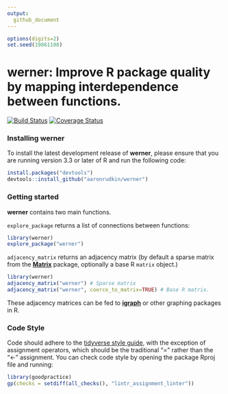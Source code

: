 ```yaml
---
output:
  github_document
---
```


  <!-- README.md is generated from README.Rmd. Please edit that file -->

```r
options(digits=2)
set.seed(19861108)
```

# werner: Improve R package quality by mapping interdependence between functions.

[![Build Status](https://travis-ci.org/aaronrudkin/werner.svg?branch=master)](https://travis-ci.org/aaronrudkin/werner) [![Coverage Status](https://coveralls.io/repos/github/aaronrudkin/werner/badge.svg?branch=master)](https://coveralls.io/github/aaronrudkin/werner?branch=master)

### Installing werner

To install the latest development release of **werner**, please ensure that you are running version 3.3 or later of R and run the following code:

```r
install.packages("devtools")
devtools::install_github("aaronrudkin/werner")
```

### Getting started

**werner** contains two main functions.

`explore_package` returns a list of connections between functions:
```r
library(werner)
explore_package("werner")
```

`adjacency_matrix` returns an adjacency matrix (by default a sparse matrix from the [**Matrix**](https://cran.r-project.org/web/packages/Matrix/index.html) package, optionally a base R `matrix` object.)
```r
library(werner)
adjacency_matrix("werner") # Sparse matrix
adjacency_matrix("werner", coerce_to_matrix=TRUE) # Base R matrix.
```

These adjacency matrices can be fed to [**igraph**](http://igraph.org/r/) or other graphing packages in R.

### Code Style

Code should adhere to the [tidyverse style guide](http://style.tidyverse.org/), with the exception of assignment operators, which should be the traditional "=" rather than the "<-" assignment. You can check code style by opening the package Rproj file and running:

```r
library(goodpractice)
gp(checks = setdiff(all_checks(), "lintr_assignment_linter"))
```
